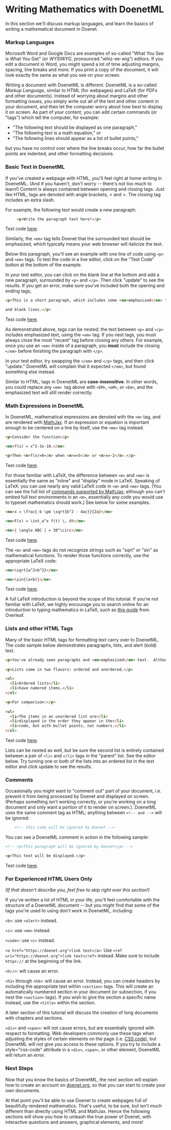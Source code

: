 
# Writing Mathematics with DoenetML

In this section we'll discuss markup languages, and learn the basics of writing a mathematical document in Doenet.

### Markup Languages
Microsoft Word and Google Docs are examples of so-called "What You See is What You Get" (or *WYSIWYG*, pronounced "whiz-ee-wig") editors. If you edit a document in Word, you might spend a lot of time adjusting margins, spacing, line breaks and more. If you print a copy of the document, it will look exactly the same as what you see on your screen.

Writing a document with DoenetML is different. DoenetML is a so-called *Markup Language*, similar to HTML (for webpages) and LaTeX (for PDFs and other documents). Instead of worrying about margins and other formatting issues, you simply write out all of the text and other content in your document, and then let the computer worry about how best to display it on screen. As part of your content, you can add certain commands (or "tags") which tell the computer, for example:

* "The following text should be displayed as one paragraph,"
* "The following text is a math equation," or
* "The following lines should appear as a list of bullet points,"

but you have no control over where the line breaks occur, how far the bullet points are indented, and other formatting decisions.

### Basic Text in DoenetML

If you've created a webpage with HTML, you'll feel right at home writing in DoenetML. (And if you haven't, don't worry -- there's not too much to learn!) Content is always contained between opening and closing tags. Just like HTML, tags are denoted with angle brackets, < and >. The closing tag includes an extra slash.

For example, the following text would create a new paragraph:
```html
     <p>Write the paragraph text here!</p>
```
Test code [here](#test-code).

Similarly, the `<em>` tag tells Doenet that the surrounded text should be emphasized, which typically means your web browser will italicize the text.

Below this paragraph, you'll see an example with one line of code using `<p>` and `<em>` tags. To test the code in a live editor, click on the "Test Code" button at the bottom of the example.

In your test editor, you can click on the blank line at the bottom and add a new paragraph, surrounded by `<p>` and `</p>`. Then click "update" to see the results. If you get an error, make sure you've included both the opening and ending tags,

```html
<p>This is a short paragraph, which includes some <em>emphasized</em> text. Similar to other markup languages, DoenetML ignores    extra    spaces

and blank lines.</p>
```
Test code [here](#test-code).

As demonstrated above, tags can be nested; the text between `<p>` and `</p>` includes emphasized text, using the `<em>` tag. If you nest tags, you must always close the most "recent" tag before closing any others. For example, once you use an `<em>` inside of a paragraph, you **must** include the closing `</em>` before finishing the paragraph with `</p>`.

In your test editor, try swapping the `</em>` and `</p>` tags, and then click "update." DoenetML will complain that it expected `</em>`, but found something else instead.

Similar to HTML, tags in DoenetML are **case-insensitive**. In other words, you could replace any `<em> `tag above with `<EM>`, `<eM>`, or `<Em>`, and the emphasized text will still render correctly.

### Math Expressions in DoenetML

In DoenetML, mathematical expressions are denoted with the `<m>` tag, and are rendered with [MathJax](https://www.mathjax.org/). If an expression or equation is important enough to be centered on a line by itself, use the `<me>` tag instead.

```html
<p>Consider the function</p>

<me>f(x) = x^2-3x-10.</me>

<p>Then <m>f(x)=0</m> when <m>x=5</m> or <m>x=-2</m>.</p>
```
Test code [here](#test-code).

For those familiar with LaTeX, the difference between `<m>` and `<me>` is essentially the same as "inline" and "display" mode in LaTeX. Speaking of LaTeX: you can use nearly any valid LaTeX code in `<m>` and `<me>` tags. (You can see the full list of [commands supported by MathJax](https://docs.mathjax.org/en/latest/input/tex/macros/index.html); although you can't embed full text environments in an `<m>`, essentially any code you would use to typeset mathematics should work.) See below for some examples.

```html
<me>x = \frac{-b \pm \sqrt{b^2 - 4ac}}{2a}</me>

<me>F(x) = \int_a^x f(t) \, dt</me>

<me>| \angle ABC | = 30^\circ</me>
```
Test code [here](#test-code).

The `<m>` and `<me>` tags do not recognize strings such as "sqrt" or "sin" as mathematical functions. To render those functions correctly, use the appropriate LaTeX code:

```html
<me>\sqrt{a^2+b^2}</me>

<me>\sin{(a+b)}</me>
```
Test code [here](#test-code).

A full LaTeX introduction is beyond the scope of this tutorial. If you're not familiar with LaTeX, we highly encourage you to search online for an introduction to typing mathematics in LaTeX, such as [this guide](https://overleaf.com/learn/latex/Mathematical_expressions) from Overleaf.

### Lists and other HTML Tags

Many of the basic HTML tags for formatting text carry over to DoenetML. The code sample below demonstrates paragraphs, lists, and alert (bold) text.

```html
<p>You've already seen paragraphs and <em>emphasized</em> text.  Although DoenetML does not have a tag for bold text, it does have a tag for <alert>alert text</alert>.</p>
  
<p>Lists come in two flavors: ordered and unordered.</p>

<ol>
  <li>Ordered lists</li>
  <li>have numered items.</li>
</ol>

<p>For comparison:</p>
  
<ul>
  <li>The items in an unordered list are</li>
  <li>displayed in the order they appear in the</li>
  <li>code, but with bullet points, not numbers.</li>
</ul>
```
Test code [here](#test-code).

  Lists can be nexted as well, but be sure the second list is entirely contained between a pair of `<li>` and `</li>` tags in the "parent" list. See the editor below. Try turning one or both of the lists into an ordered list in the test editor and click update to see the results.

### Comments
Occasionally you might want to "comment out" part of your document, i.e. prevent it from being processed by Doenet and displayed on screen. (Perhaps something isn't working correctly, or you're working on a long document and only want a portion of it to render on screen.). DoenetML uses the same comment tag as HTML; anything between `<!-- and -->` will be ignored:
```html
    <!-- this code will be ignored by Doenet -->
```

You can see a DoenetML comment in action in the following sample:
```html
<!-- <p>This paragraph will be ignored by Doenet</p> -->

<p>This text will be displayed.</p>
```
Test code [here](#test-code).

### For Experienced HTML Users Only
*(If that doesn't describe you, feel free to skip right over this section!)*

If you've written a lot of HTML in your life, you'll feel comfortable with the structure of a DoenetML document -- but you might find that some of the tags you're used to using don't work in DoenetML, including:

`<b>`: use `<alert>` instead.

`<i>`: use `<em>` instead.

`<code>`: use `<c>` instead.

`<a href="https://doenet.org">link text</a>`:
Use `<ref uri="https://doenet.org">link text</ref>` instead. Make sure to include `https://` at the beginning of the link.

`<hr/>`: will cause an error.

`<h1>` through `<h6>`: will cause an error.
Instead, you can create headers by including the appropriate text within `<section>` tags. This will create an automatically numbered section in your document (or subsection, if you nest the `<section>` tags). If you wish to give the section a specific name instead, use the `<title>` within the section. 

A later section of this tutorial will discuss the creation of long documents with chapters and sections.

`<div>` and `<span>`: will not cause errors, but are essentially ignored with respect to formatting. Web developers commonly use these tags when adjusting the styles of certain elements on the page (i.e. [CSS code](https://en.wikipedia.org/wiki/CSS)), but DoenetML will not give you access to these options. If you try to include a style="css-code" attribute in a `<div>`, `<span>`, or other element, DoenetML will return an error.

### Next Steps
Now that you know the basics of DoenetML, the next section will explain how to create an account on [doenet.org](https://www.doenet.org/#/home), so that you can start to create your own documents.

At that point you'll be able to use Doenet to create webpages full of beautifully rendered mathematics. That's useful, to be sure, but isn't much different than directly using HTML and MathJax. Hence the following sections will show you how to unleash the true power of Doenet, with interactive questions and answers, graphical elements, and more!